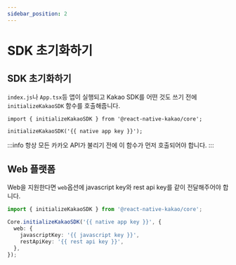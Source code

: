 ```yaml
---
sidebar_position: 2
---
```


# SDK 초기화하기

## SDK 초기화하기

`index.js`나 `App.tsx`등 앱이 실행되고 Kakao SDK를 어떤 것도 쓰기 전에 `initializeKakaoSDK` 함수를 호출해줍니다.

```tsx title='index.js'
import { initializeKakaoSDK } from '@react-native-kakao/core';

initializeKakaoSDK('{{ native app key }}');
```

:::info
항상 모든 카카오 API가 불리기 전에 이 함수가 먼저 호출되어야 합니다.
:::

## Web 플랫폼

Web을 지원한다면 `web`옵션에 javascript key와 rest api key를 같이 전달해주어야 합니다.

```ts
import { initializeKakaoSDK } from '@react-native-kakao/core';

Core.initializeKakaoSDK('{{ native app key }}', {
  web: {
    javascriptKey: '{{ javascript key }}',
    restApiKey: '{{ rest api key }}',
  },
});
```
